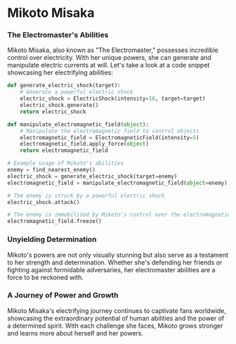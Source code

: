 # Mikoto Misaka

### The Electromaster's Abilities

Mikoto Misaka, also known as "The Electromaster," possesses incredible control over electricity. With her unique powers, she can generate and manipulate electric currents at will. Let's take a look at a code snippet showcasing her electrifying abilities:

```python
def generate_electric_shock(target):
    # Generate a powerful electric shock
    electric_shock = ElectricShock(intensity=10, target=target)
    electric_shock.generate()
    return electric_shock

def manipulate_electromagnetic_field(object):
    # Manipulate the electromagnetic field to control objects
    electromagnetic_field = ElectromagneticField(intensity=5)
    electromagnetic_field.apply_force(object)
    return electromagnetic_field

# Example usage of Mikoto's abilities
enemy = find_nearest_enemy()
electric_shock = generate_electric_shock(target=enemy)
electromagnetic_field = manipulate_electromagnetic_field(object=enemy)

# The enemy is struck by a powerful electric shock
electric_shock.attack()

# The enemy is immobilized by Mikoto's control over the electromagnetic field
electromagnetic_field.freeze()


```

### Unyielding Determination
Mikoto's powers are not only visually stunning but also serve as a testament to her strength and determination. Whether she's defending her friends or fighting against formidable adversaries, her electromaster abilities are a force to be reckoned with.

### A Journey of Power and Growth
Mikoto Misaka's electrifying journey continues to captivate fans worldwide, showcasing the extraordinary potential of human abilities and the power of a determined spirit. With each challenge she faces, Mikoto grows stronger and learns more about herself and her powers.

